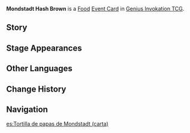 {{About|the [[Genius Invokation TCG]] Event Card|the [[Food]]|Mondstadt Hash Brown}}
{{Genius Invokation TCG Infobox
|title     = Mondstadt Hash Brown
|id        = 333006
|image     = Mondstadt Hash Brown Event Card.png
|type      = Event Card
|group     = Food
|effect    = Heal target character for 2 HP.
|matching  = 1
|source1   = [[TCG Player's Manual]] Reward
}}
'''Mondstadt Hash Brown''' is a [[Food Card|Food]] [[Event Card]] in [[Genius Invokation TCG]].

==Story==
{{Description|The sweet taste verifies the famous words of a certain famous gourmet known throughout Teyvat — a dish that may be called a regional specialty cannot taste bad.|title=Mondstadt Hash Brown}}

==Stage Appearances==
{{Genius Invokation TCG Stage Appearances}}

==Other Languages==
{{Transclude|Mondstadt Hash Brown|Other Languages}}

==Change History==
{{Change History|3.3}}

==Navigation==
{{Genius Invokation TCG Navbox|Event Card}}

[[es:Tortilla de papas de Mondstadt (carta)]]